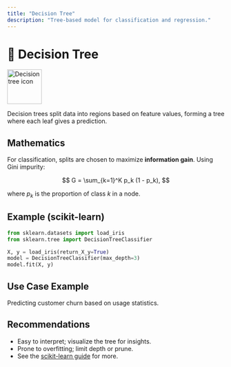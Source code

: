 ```yaml
---
title: "Decision Tree"
description: "Tree-based model for classification and regression."
---
```


# 🌳 Decision Tree

<img src="../../images/supervised/decision-tree.svg" alt="Decision tree icon" width="80" />

Decision trees split data into regions based on feature values, forming a tree where each leaf gives a prediction.

## Mathematics

For classification, splits are chosen to maximize **information gain**. Using Gini impurity:

$$
G = \sum_{k=1}^K p_k (1 - p_k),
$$

where $p_k$ is the proportion of class $k$ in a node.

## Example (scikit-learn)

```python
from sklearn.datasets import load_iris
from sklearn.tree import DecisionTreeClassifier

X, y = load_iris(return_X_y=True)
model = DecisionTreeClassifier(max_depth=3)
model.fit(X, y)
```

## Use Case Example

Predicting customer churn based on usage statistics.

## Recommendations

- Easy to interpret; visualize the tree for insights.
- Prone to overfitting; limit depth or prune.
- See the [scikit-learn guide](https://scikit-learn.org/stable/modules/tree.html#classification) for more.
